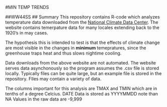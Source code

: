 #MIN TEMP TRENDS

##WW44SS
## Summary
This repository contains R-code which analyzes temperature data downloaded from the [National Climate Data Center](http://www.ncdc.noaa.gov/cdo-web/).  The website contains temerpature data for many locales extending back to the 1920's in may cases. 
  
The hypothesis this is intended to test is that the effects of climate change are most visible in the changes in __minimum__ temepratures, since the greenhouse traps heat and thus slows nightime cooling. 

Data downloads from the above website are not automated. The website serves data asynchonously so the program assumes the .csv file is stored locally. Typically files can be quite large, but an example file is stored in the repository. FIles may contain a variety of data. 


The columns important for this analysis are
TMAX and TMIN which are in tenths of a degree Celcius.
DATE Data is stored as YYYYMMDD
note than NA Values in the raw data are -9,999